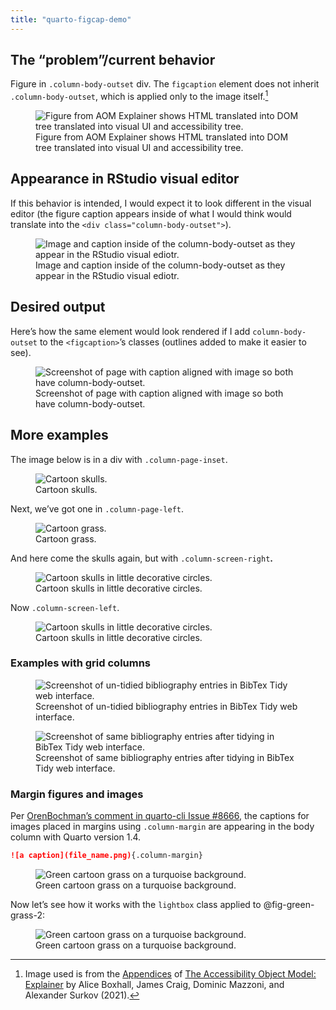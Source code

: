 ```yaml
---
title: "quarto-figcap-demo"
---
```


## The “problem”/current behavior

Figure in `.column-body-outset` div.
The `figcaption` element does not inherit `.column-body-outset`, which is applied only to the image itself.[^1]

::: column-body-outset
![Figure from AOM Explainer shows HTML translated into DOM tree translated into visual UI and accessibility tree.](images/wicg-aom-DOM-a11y-tree-min.png){#fig-aom-dom-a11y-tree fig-alt="HTML translated into DOM tree translated into visual UI and accessibility tree."}
:::

## Appearance in RStudio visual editor

If this behavior is intended, I would expect it to look different in the visual editor (the figure caption appears inside of what I would think would translate into the `<div class="column-body-outset">`).

![Image and caption inside of the column-body-outset as they appear in the RStudio visual ediotr.](images/fig-w-column-body-outset-in-rstudio-min.png){#fig-figcaption-rstudio fig-alt="Image and caption inside of the column-body-outset as they appear in the RStudio visual ediotr."}

## Desired output

Here's how the same element would look rendered if I add `column-body-outset` to the `<figcaption>`'s classes (outlines added to make it easier to see).

![Screenshot of page with caption aligned with image so both have column-body-outset.](images/figcaption-column-body-outset-min.png){#fig-figcaption-outset fig-alt="Figure with caption aligned with image so both have column-body-outset. Annotation added to show that there is an Image with class  .column-body-outset, and, below .column-body-outset class manually applied to figcaption."}

## More examples

The image below is in a div with `.column-page-inset`.

::: column-page-inset
![Cartoon skulls.](images/skulls-in-circles-min.png){#fig-skulls fig-alt="Cartoon skulls in decorative circles."}
:::

Next, we've got one in `.column-page-left`.

::: column-page-left
![Cartoon grass.](images/grass-turquoise-background-min.png){#fig-grass fig-alt="Cartoon green grass on a turquoise background."}
:::

And here come the skulls again, but with `.column-screen-right`**.**

::: column-screen-right
![Cartoon skulls in little decorative circles.](images/skulls-in-circles-min.png){#fig-skulls-2 fig-alt="Cartoon skulls in little decorative circles."}
:::

Now `.column-screen-left`.

::: column-screen-left
![Cartoon skulls in little decorative circles.](images/skulls-in-circles-min.png){#fig-skulls-3 fig-alt="Cartoon skulls in little decorative circles."}
:::

### Examples with grid columns

::: column-page
::: {.grid style="--bs-columns: 2;"}
<div>

![Screenshot of un-tidied bibliography entries in BibTex Tidy web interface.](/images/screenshot-bibtex-tidy-before-min.png){#fig-bibtex-before fig-alt="Screenshot of un-tidied bibliography entries in BibTex Tidy web interface."}

</div>

<div>

![Screenshot of same bibliography entries after tidying in BibTex Tidy web interface.](/images/screenshot-bibtex-tidy-after-min.png){#fig-bibtex-after fig-alt="Screenshot of same bibliography entries after tidying in BibTex Tidy web interface."}

</div>
:::
:::

### Margin figures and images

Per [OrenBochman's comment in quarto-cli Issue #8666](https://github.com/quarto-dev/quarto-cli/issues/8666#issuecomment-1938340014), the captions for images placed in margins using `.column-margin` are appearing in the body column with Quarto version 1.4.

``` .markdown
![a caption](file_name.png){.column-margin}
```

![Green cartoon grass on a turquoise background.](images/grass-turquoise-background-min.png){#fig-green-grass .column-margin fig-alt="Green cartoon grass on a turquoise background."}

Now let's see how it works with the `lightbox` class applied to @fig-green-grass-2:

![Green cartoon grass on a turquoise background.](images/grass-turquoise-background-min.png){#fig-green-grass-2 .lightbox .column-margin fig-alt="Green cartoon grass on a turquoise background."}

[^1]: Image used is from the [Appendices](https://wicg.github.io/aom/explainer.html#background-dom-tree-accessibility-tree-and-platform-accessibility-apis) of [The Accessibility Object Model: Explainer](https://wicg.github.io/aom/explainer.html) by Alice Boxhall, James Craig, Dominic Mazzoni, and Alexander Surkov (2021).
